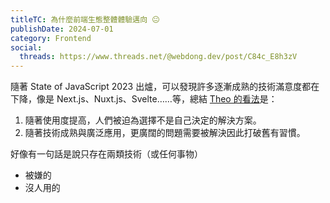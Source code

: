 ```yaml
---
titleTC: 為什麼前端生態整體體驗邁向 😐
publishDate: 2024-07-01
category: Frontend
social:
  threads: https://www.threads.net/@webdong.dev/post/C84c_E8h3zV
---
```


隨著 State of JavaScript 2023 出爐，可以發現許多逐漸成熟的技術滿意度都在下降，像是 Next.js、Nuxt.js、Svelte……等，總結 [Theo 的看法](https://www.youtube.com/watch?v=rdKQczxKwe8)是：

1. 隨著使用度提高，人們被迫為選擇不是自己決定的解決方案。
2. 隨著技術成熟與廣泛應用，更廣闊的問題需要被解決因此打破舊有習慣。

好像有一句話是說只存在兩類技術（或任何事物）

- 被嫌的
- 沒人用的

